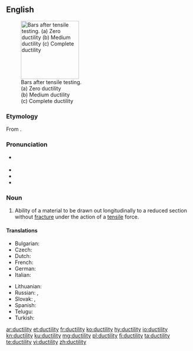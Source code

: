 ==English==
{{wikipedia}}
[[File:Ductility.svg|thumb|right|157px|Bars after tensile testing.<br>
(a) Zero ductility<br>
(b) Medium ductility<br>
(c) Complete ductility]]

===Etymology===
From {{suffix|ductile|ity|lang=en}}.

===Pronunciation===
* {{a|GenAm}} {{IPA|/dʌkˈtɪlɪdi/|lang=en}}
* {{audio|en-us-ductility.ogg|Audio (US)|lang=en}}
* {{hyphenation|duc|til|i|ty|lang=en}}
* {{rhymes|ɪlɪti|lang=en}}

===Noun===
{{en-noun|~|ductilities}}

# {{context|physics|lang=en}} Ability of a material to be drawn out longitudinally to a reduced section without [[fracture]] under the action of a [[tensile]] force.

====Translations====
{{trans-top|ability of a material to be drawn out longitudinally to a reduced section without fracture under the action of a tensile force}}
* Bulgarian: {{t+|bg|разтегливост|f}}
* Czech: {{t|cs|tažnost|f}}
* Dutch: {{t+|nl|taaiheid}}
* French: {{t+|fr|ductilité|f}}
* German: {{t|de|Verformbarkeit}}
* Italian: {{t+|it|duttilità|f}}
{{trans-mid}}
* Lithuanian: {{t|lt|tąsumas|m}}
* Russian: {{t+|ru|ковкость}}, {{t+|ru|тягучесть}}
* Slovak: {{t|sk|kujnosť}}, {{t|sk|pružnosť|f}}
* Spanish: {{t+|es|ductilidad|f}}
* Telugu: {{t+|te|తన్యత}}
* Turkish: {{t+|tr|süneklik}}
{{trans-bottom}}

[[ar:ductility]]
[[et:ductility]]
[[fr:ductility]]
[[ko:ductility]]
[[hy:ductility]]
[[io:ductility]]
[[kn:ductility]]
[[ku:ductility]]
[[mg:ductility]]
[[pl:ductility]]
[[fi:ductility]]
[[ta:ductility]]
[[te:ductility]]
[[vi:ductility]]
[[zh:ductility]]